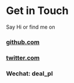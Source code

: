 # Get in Touch

Say Hi or find me on 
### [github.com](github.com/menq)
### [twitter.com](twitter.com/deal_pl)
### Wechat: deal_pl